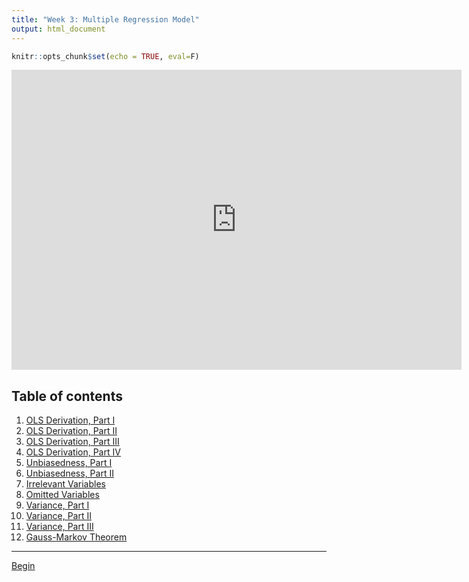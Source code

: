 ```yaml
---
title: "Week 3: Multiple Regression Model"
output: html_document
---
```


```r
knitr::opts_chunk$set(echo = TRUE, eval=F)
```

<iframe id="kaltura_player" src="https://cdnapisec.kaltura.com/p/391241/sp/39124100/embedIframeJs/uiconf_id/22119142/partner_id/391241?iframeembed=true&playerId=kaltura_player&entry_id=0_d28958g8&flashvars[localizationCode]=en&amp;flashvars[leadWithHTML5]=true&amp;flashvars[sideBarContainer.plugin]=true&amp;flashvars[sideBarContainer.position]=left&amp;flashvars[sideBarContainer.clickToClose]=true&amp;flashvars[chapters.plugin]=true&amp;flashvars[chapters.layout]=vertical&amp;flashvars[chapters.thumbnailRotator]=false&amp;flashvars[streamSelector.plugin]=true&amp;flashvars[EmbedPlayer.SpinnerTarget]=videoHolder&amp;flashvars[dualScreen.plugin]=true&amp;flashvars[hotspots.plugin]=1&amp;flashvars[Kaltura.addCrossoriginToIframe]=true&amp;&wid=1_45tjpl28" width="720" height="480"  allow="autoplay *; fullscreen *; encrypted-media *" sandbox="allow-forms allow-same-origin allow-scripts allow-top-navigation allow-pointer-lock allow-popups allow-modals allow-orientation-lock allow-popups-to-escape-sandbox allow-presentation allow-top-navigation-by-user-activation" frameborder="0" title="Kaltura Player"></iframe>


## Table of contents
1. [OLS Derivation, Part I](3_1.html)
2. [OLS Derivation, Part II](3_2.html)
3. [OLS Derivation, Part III](3_3.html)
4. [OLS Derivation, Part IV](3_4.html)
5. [Unbiasedness, Part I](3_5.html)
6. [Unbiasedness, Part II](3_6.html)
7. [Irrelevant Variables](3_7.html)
8. [Omitted Variables](3_8.html)
9. [Variance, Part I](3_9.html)
10. [Variance, Part II](3_10.html)
11. [Variance, Part III](3_11.html)
12. [Gauss-Markov Theorem](3_12.html) 


---

[Begin](3_1.html)

